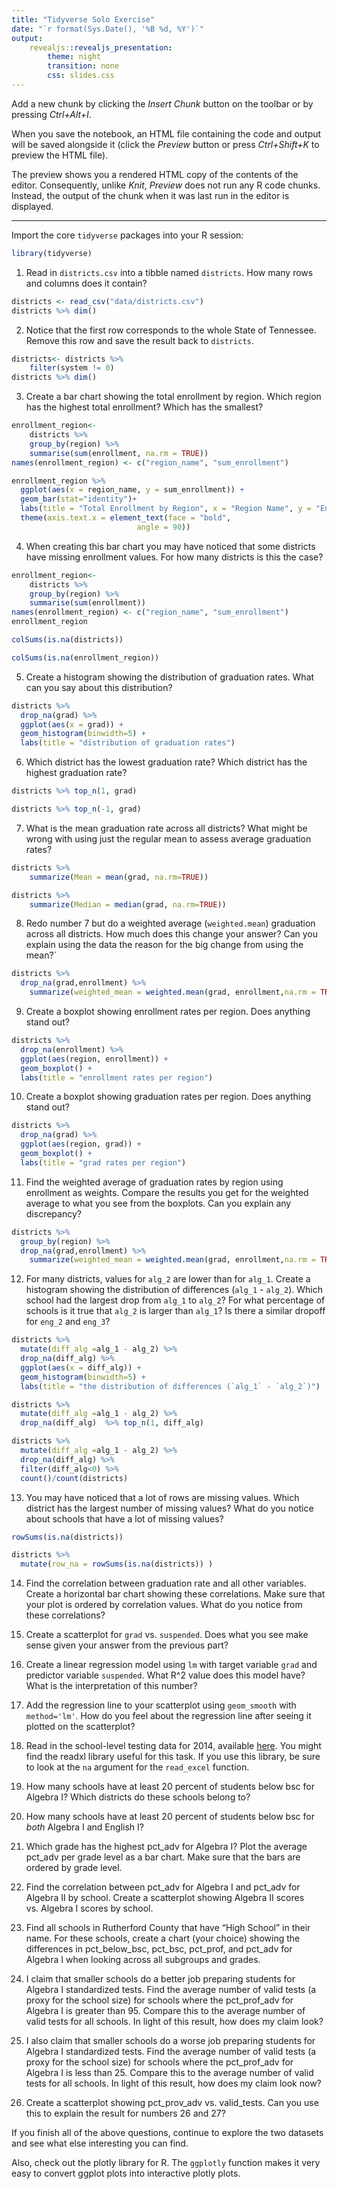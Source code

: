 ```yaml
---
title: "Tidyverse Solo Exercise"
date: "`r format(Sys.Date(), '%B %d, %Y')`"
output:
    revealjs::revealjs_presentation:
        theme: night
        transition: none
        css: slides.css
---
```



Add a new chunk by clicking the *Insert Chunk* button on the toolbar or by pressing *Ctrl+Alt+I*.

When you save the notebook, an HTML file containing the code and output will be saved alongside it (click the *Preview* button or press *Ctrl+Shift+K* to preview the HTML file).

The preview shows you a rendered HTML copy of the contents of the editor. Consequently, unlike *Knit*, *Preview* does not run any R code chunks. Instead, the output of the chunk when it was last run in the editor is displayed.

---------------

Import the core `tidyverse` packages into your R session:

```r
library(tidyverse)
```


1. Read in `districts.csv` into a tibble named `districts`. How many rows and columns does it contain?

``` r
districts <- read_csv("data/districts.csv")
districts %>% dim()
```

2. Notice that the first row corresponds to the whole State of Tennessee. Remove this row and save the result back to `districts`.

``` r
districts<- districts %>%
    filter(system != 0) 
districts %>% dim()
```

3. Create a bar chart showing the total enrollment by region. Which region has the highest total enrollment? Which has the smallest?
```r
enrollment_region<- 
    districts %>%
    group_by(region) %>%
    summarise(sum(enrollment, na.rm = TRUE))
names(enrollment_region) <- c("region_name", "sum_enrollment")

enrollment_region %>% 
  ggplot(aes(x = region_name, y = sum_enrollment)) + 
  geom_bar(stat="identity")+
  labs(title = "Total Enrollment by Region", x = "Region Name", y = "Enrollment")+
  theme(axis.text.x = element_text(face = "bold", 
                            angle = 90))
```
4. When creating this bar chart you may have noticed that some districts have missing enrollment values. For how many districts is this the case?
```r
enrollment_region<- 
    districts %>%
    group_by(region) %>%
    summarise(sum(enrollment))
names(enrollment_region) <- c("region_name", "sum_enrollment")  
enrollment_region
```

```r
colSums(is.na(districts))
```


```r
colSums(is.na(enrollment_region))
```


5. Create a histogram showing the distribution of graduation rates. What can you say about this distribution?
```r
districts %>% 
  drop_na(grad) %>% 
  ggplot(aes(x = grad)) + 
  geom_histogram(binwidth=5) +
  labs(title = "distribution of graduation rates")
```


6. Which district has the lowest graduation rate? Which district has the highest graduation rate?

```r
districts %>% top_n(1, grad)
```

```r
districts %>% top_n(-1, grad)
```
7. What is the mean graduation rate across all districts? What might be wrong with using just the regular mean to assess average graduation rates?
```r
districts %>%
    summarize(Mean = mean(grad, na.rm=TRUE))
```

```r
districts %>%
    summarize(Median = median(grad, na.rm=TRUE))
```

8. Redo number 7 but do a weighted average (`weighted.mean`) graduation across all districts. How much does this change your answer? Can you explain using the data the reason for the big change from using the mean?`

```r
districts %>%
  drop_na(grad,enrollment) %>% 
    summarize(weighted_mean = weighted.mean(grad, enrollment,na.rm = TRUE))
```


9. Create a boxplot showing enrollment rates per region. Does anything stand out?

```r
districts %>% 
  drop_na(enrollment) %>% 
  ggplot(aes(region, enrollment)) + 
  geom_boxplot() +
  labs(title = "enrollment rates per region")
```


10. Create a boxplot showing graduation rates per region. Does anything stand out?

```r
districts %>% 
  drop_na(grad) %>% 
  ggplot(aes(region, grad)) + 
  geom_boxplot() +
  labs(title = "grad rates per region")
```


11. Find the weighted average of graduation rates by region using enrollment as  weights. Compare the results you get for the weighted average to what you see from the boxplots. Can you explain any discrepancy?

```r
districts %>%
  group_by(region) %>% 
  drop_na(grad,enrollment) %>% 
    summarize(weighted_mean = weighted.mean(grad, enrollment,na.rm = TRUE))
```
12. For many districts, values for `alg_2` are lower than for `alg_1`. Create a histogram showing the distribution of differences (`alg_1` - `alg_2`). Which school had the largest drop from `alg_1` to `alg_2`? For what percentage of schools is it true that `alg_2` is larger than `alg_1`? Is there a similar dropoff for `eng_2` and `eng_3`?

```r
districts %>%
  mutate(diff_alg =alg_1 - alg_2) %>% 
  drop_na(diff_alg) %>% 
  ggplot(aes(x = diff_alg)) + 
  geom_histogram(binwidth=5) +
  labs(title = "the distribution of differences (`alg_1` - `alg_2`)")
```

```r
districts %>%
  mutate(diff_alg =alg_1 - alg_2) %>% 
  drop_na(diff_alg)  %>% top_n(1, diff_alg)
```
```r
districts %>%
  mutate(diff_alg =alg_1 - alg_2) %>% 
  drop_na(diff_alg) %>% 
  filter(diff_alg<0) %>% 
  count()/count(districts)
```

13. You may have noticed that a lot of rows are missing values. Which district has the largest number of missing values? What do you notice about schools that have a lot of missing values?

```r
rowSums(is.na(districts))
```


```r
districts %>%
  mutate(row_na = rowSums(is.na(districts)) )
```


14. Find the correlation between graduation rate and all other variables. Create a horizontal bar chart showing these correlations. Make sure that your plot is ordered by correlation values. What do you notice from these correlations?

15. Create a scatterplot for `grad` vs. `suspended`. Does what you see make sense given your answer from the previous part?

16. Create a linear regression model using `lm` with target variable `grad` and predictor variable `suspended`. What R^2 value does this model have? What is the interpretation of this number?

17. Add the regression line to your scatterplot using `geom_smooth` with `method='lm'`. How do you feel about the regression line after seeing it plotted on the scatterplot?

18. Read in the school-level testing data for 2014, available [here](https://www.tn.gov/content/dam/tn/education/data/data_2014_school_base.xlsx). You might find the readxl library useful for this task. If you use this library, be sure to look at the `na` argument for the `read_excel` function.

19. How many schools have at least 20 percent of students below bsc for Algebra I? Which districts do these schools belong to?

20. How many schools have at least 20 percent of students below bsc for _both_ Algebra I and English I?

21. Which grade has the highest pct_adv for Algebra I? Plot the average pct_adv per grade level as a bar chart. Make sure that the bars are ordered by grade level.

22. Find the correlation between pct_adv for Algebra I and pct_adv for Algebra II by school. Create a scatterplot showing Algebra II scores vs. Algebra I scores by school.

23. Find all schools in Rutherford County that have "High School" in their name. For these schools, create a chart (your choice) showing the differences in pct_below_bsc, pct_bsc, pct_prof, and pct_adv for Algebra I when looking across all subgroups and grades.

24. I claim that smaller schools do a better job preparing students for Algebra I standardized tests. Find the average number of valid tests (a proxy for the school size) for schools where the pct_prof_adv for Algebra I is greater than 95. Compare this to the average number of valid tests for all schools. In light of this result, how does my claim look?

25. I also claim that smaller schools do a worse job preparing students for Algebra I standardized tests. Find the average number of valid tests (a proxy for the school size) for schools where the pct_prof_adv for Algebra I is less than 25. Compare this to the average number of valid tests for all schools. In light of this result, how does my claim look now?

26. Create a scatterplot showing pct_prov_adv vs. valid_tests. Can you use this to explain the result for numbers 26 and 27?

If you finish all of the above questions, continue to explore the two datasets and see what else interesting you can find.

Also, check out the plotly library for R. The `ggplotly` function makes it very easy to convert ggplot plots into interactive plotly plots.






